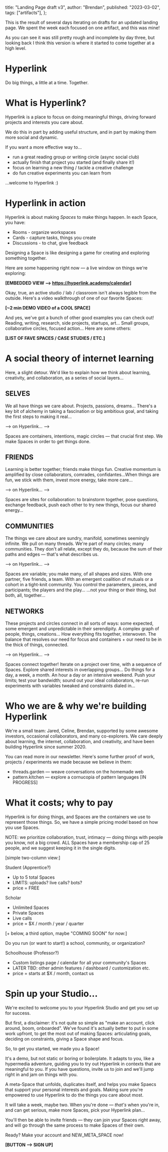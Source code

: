   title: "Landing Page draft v3",
  author: "Brendan",
  published: "2023-03-02",
  tags: ["artifacts"],
};

<Annotation author="brendan" date="3.20.23">
  <p>
    This is the result of several days iterating on drafts for an updated
    landing page. We spent the week each focused on one artifact, and this was
    mine!
  </p>
  <p>
    As you can see it was still pretty rough and incomplete by day three, but
    looking back I think this version is where it started to come together at a
    high level.
  </p>
</Annotation>

# Hyperlink

Do big things, a little at a time. Together.

# What is Hyperlink?

Hyperlink is a place to focus on doing meaningful things, driving forward projects and interests you care about.

We do this in part by adding useful structure, and in part by making them more social and dynamic.

If you want a more effective way to…

- run a great reading group or writing circle (async social club)
- actually finish that project you started (and finally share it!)
- focus on learning a new thing / tackle a creative challenge
- do fun creative experiments you can learn from

…welcome to Hyperlink :)

# Hyperlink in action

Hyperlink is about making _Spaces_ to make things happen. In each Space, you have:

- Rooms - organize workspaces
- Cards - capture tasks, things you create
- Discussions - to chat, give feedback

Designing a Space is like designing a game for creating and exploring something together.

Here are some happening right now — a live window on things we're exploring:

**[EMBEDDED VIEW --> https://hyperlink.academy/calendar]**

Okay, true, an active studio / lab / classroom isn't always legible from the outside. Here's a video walkthrough of one of our favorite Spaces:

**[~2 min DEMO VIDEO of a COOL SPACE]**

And yes, we've got a bunch of other good examples you can check out! Reading, writing, research, side projects, startups, art… Small groups, collaborative circles, focused action… Here are some others:

**[LIST OF FAVE SPACES / CASE STUDIES / ETC.]**

# A social theory of internet learning

Here, a slight detour. We'd like to explain how we think about learning, creativity, and collaboration, as a series of social layers…

## SELVES

We all have things we care about. Projects, passions, dreams… There's a key bit of alchemy in taking a fascination or big ambitious goal, and taking the first steps to making it real…

--> on Hyperlink… -->

Spaces are containers, intentions, magic circles — that crucial first step. We make Spaces in order to get things done.

## FRIENDS

Learning is better together; friends make things fun. Creative momentum is amplified by close collaborators, comrades, confidantes…When
things are fun, we stick with them, invest more energy, take more care…

--> on Hyperlink… -->

Spaces are sites for collaboration: to brainstorm together, pose questions, exchange feedback, push each other to try new things, focus our shared energy…

## COMMUNITIES

The things we care about are sundry, manifold, sometimes seemingly infinite. We pull on many threads. We're part of many circles; many communities. They don't all relate, except they do, because the sum of their paths and edges — that's what describes us.

--> on Hyperlink… -->

Spaces are variable; you make many, of all shapes and sizes. With one partner, five friends, a team. With an emergent coalition of mutuals or a cohort in a tight-knit community. You control the parameters, pieces, and participants; the players and the play…
…not your thing or their thing, but both, all, together…

## NETWORKS

These projects and circles connect in all sorts of ways: some expected, some emergent and unpredictable in their serendipity. A complex graph of people, things, creations… How everything fits together, interwoven. The balance that resolves our need for focus and containers + our need to be in the thick of things, connected.

--> on Hyperlink… -->

Spaces connect together! Iterate on a project over time, with a sequence of Spaces. Explore shared interests in overlapping groups…
Do things for a day, a week, a month. An hour a day or an intensive weekend. Push your limits; test your bandwidth; sound out your ideal collaborators, re-run experiments with variables tweaked and constraints dialed in…

# Who we are & why we're building Hyperlink

We're a small team: Jared, Celine, Brendan, supported by some awesome investors, occasional collaborators, and many co-explorers. We care deeply about learning, the internet, collaboration, and creativity, and have been building Hyperlink since summer 2020.

You can read more in our newsletter. Here's some further proof of work, projects / experiments we made because we believe in them:

- threads.garden — weave conversations on the homemade web
- pattern.kitchen — explore a cornucopia of pattern languages [IN PROGRESS]

# What it costs; why to pay

Hyperlink is for doing things, and Spaces are the containers we use to represent those things. So, we have a simple pricing model based on how you use Spaces.

NOTE: we prioritize collaboration, trust, intimacy — doing things with people you know, not a big crowd. ALL Spaces have a membership cap of 25 people, and we suggest keeping it in the single digits.

[simple two-column view:]

Student (Apprentice?)

- Up to 5 total Spaces
- LIMITS: uploads? live calls? bots?
- price = FREE

Scholar

- Unlimited Spaces
- Private Spaces
- Live calls
- price = $X / month / year / quarter

[+ below, a third option, maybe "COMING SOON" for now:]

Do you run (or want to start!) a school, community, or organization?

Schoolhouse (Professor?)

- Custom listings page / calendar for all your community's Spaces
- LATER TBD: other admin features / dashboard / customization etc.
- price = starts at $X / month, contact us

# Spin up your Studio…

We're excited to welcome you to your Hyperlink Studio and get you set up for success.

But first, a disclaimer: it's not quite so simple as "make an account, click around, boom, onboarded". We've found it's actually better to put in some work upfront, to get the most out of making Spaces: articulating goals, deciding on constraints, giving a Space shape and focus.

So, to get you started, we made you a Space!

It's a demo, but not static or boring or boilerplate. It adapts to you, like a hypermedia adventure, guiding you to try out Hyperlink in contexts that are meaningful to you. If you have questions, invite us to join and we'll jump right in and jam on things with you.

A meta-Space that unfolds, duplicates itself, and helps you make Spaecs that support your personal interests and goals. Making sure you're empowered to use Hyperlink to do the things you care about most.

It will take a week, maybe two. When you're done — _that's_ when you're in, and can get serious, make more Spaces, pick your Hyperlink plan…

You'll then be able to invite friends — they can join your Spaces right away, and will go through the same process to make Spaces of their own.

Ready? Make your account and NEW_META_SPACE now!

**[BUTTON --> SIGN UP]**
